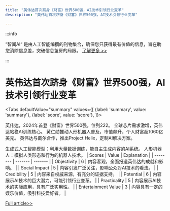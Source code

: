 ```yaml
---
title: "英伟达首次跻身《财富》世界500强，AI技术引领行业变革"
description: "英伟达首次跻身《财富》世界500强，AI技术引领行业变革"

---
```



:::info

“智闻AI“ 是由人工智能编撰的刊物集合，确保您只获得最有价值的信息，旨在助您消除信息差，突破信息茧房的局限。  [了解更多 >>](/)

:::

# 英伟达首次跻身《财富》世界500强，AI技术引领行业变革


<Tabs
	defaultValue="summary"
	values={[
	{label: 'summary', value: 'summary'},
	{label: 'score', value: 'score'},
]}>
<TabItem value="summary">


英伟达，2024年首登《财富》世界500强，位列222。
全球芯片需求激增，英伟达站稳AI训练核心。
黄仁勋推动人形机器人普及，市值飙升，个人财富超1060亿美元。
英伟达与戴尔合作，推出Project Helix，定制AI解决方案。

生成式人工智能模型：利用大量数据训练，能自主生成内容的AI系统。
人形机器人：模拟人类形态和行为的机器人技术。
</TabItem>
<TabItem value="score">
	| Scores     | Value   | Explanation |
	| -------- | ------- | ------- |
	| Objectivity  | 6    | 内容客观，全面报道英伟达的成就和影响。    |
	| Social Impact | 5     | 内容引发广泛关注，影响公众对AI技术的看法。    |
	| Credibility    | 5    | 内容来自权威来源，有充分的证据支持。    |
	| Potential    | 6    | 内容展示AI技术的巨大潜力，可能引领行业变革。    |
	| Practicality    | 5    | 内容展示AI技术的实际应用，具有广泛实用性。    |
	| Entertainment Value    | 3    | 内容具有一定的娱乐价值，吸引科技爱好者。    |
</TabItem>
</Tabs>

[Full article>>](https://readhub.cn/topic/8bnuyoiKLoS)
